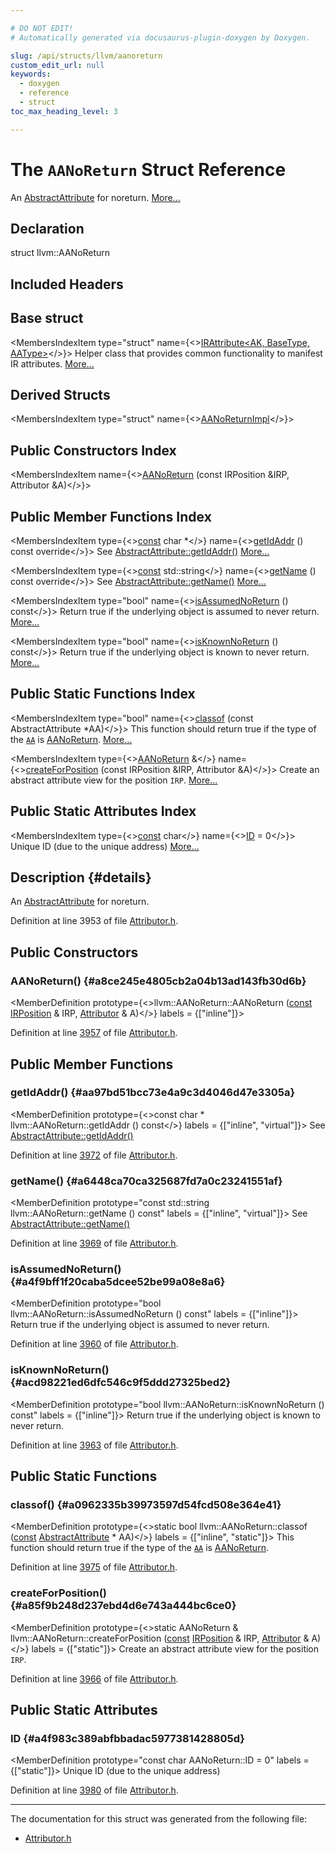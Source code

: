 ```yaml
---

# DO NOT EDIT!
# Automatically generated via docusaurus-plugin-doxygen by Doxygen.

slug: /api/structs/llvm/aanoreturn
custom_edit_url: null
keywords:
  - doxygen
  - reference
  - struct
toc_max_heading_level: 3

---
```





# The `AANoReturn` Struct Reference

<DoxygenPage pluginConfig={pluginConfig}>

An <a href="/docs/api/structs/llvm/abstractattribute">AbstractAttribute</a> for noreturn. <a href="#details">More...</a>

## Declaration

<CodeBlock>struct llvm::AANoReturn</CodeBlock>

## Included Headers

<IncludesList>
<IncludesListItem
  filePath="llvm/Transforms/IPO/Attributor.h"
  permalink="/docs/api/files/include/include/llvm/include/llvm/transforms/include/llvm/transforms/ipo/attributor-h"
  isLocal="true" />
</IncludesList>

## Base struct

<MembersIndex>

<MembersIndexItem
  type="struct"
  name={<><a href="/docs/api/structs/llvm/irattribute">IRAttribute&lt;AK, BaseType, AAType&gt;</a></>}>
Helper class that provides common functionality to manifest IR attributes. <a href="/docs/api/structs/llvm/irattribute/#details">More...</a>
</MembersIndexItem>

</MembersIndex>

## Derived Structs

<MembersIndex>

<MembersIndexItem
  type="struct"
  name={<><a href="/docs/api/structs/anonymous-namespace-attributorattributes-cpp-/aanoreturnimpl">AANoReturnImpl</a></>}>
</MembersIndexItem>

</MembersIndex>

## Public Constructors Index

<MembersIndex>

<MembersIndexItem
  name={<><a href="#a8ce245e4805cb2a04b13ad143fb30d6b">AANoReturn</a> (const IRPosition &amp;IRP, Attributor &amp;A)</>}>
</MembersIndexItem>

</MembersIndex>

## Public Member Functions Index

<MembersIndex>

<MembersIndexItem
  type={<><a href="/docs/api/files/lib/lib/target/lib/target/aarch64/aarch64promoteconstant-cpp/#a90f8350fecae261c25be85d38b451bff">const</a> char &#42;</>}
  name={<><a href="#aa97bd51bcc73e4a9c3d4046d47e3305a">getIdAddr</a> () const override</>}>
See <a href="/docs/api/structs/llvm/abstractattribute/#afb1ae982372c7bd88717c53d8f8e5470">AbstractAttribute::getIdAddr()</a> <a href="#aa97bd51bcc73e4a9c3d4046d47e3305a">More...</a>
</MembersIndexItem>

<MembersIndexItem
  type={<><a href="/docs/api/files/lib/lib/target/lib/target/aarch64/aarch64promoteconstant-cpp/#a90f8350fecae261c25be85d38b451bff">const</a> std::string</>}
  name={<><a href="#a6448ca70ca325687fd7a0c23241551af">getName</a> () const override</>}>
See <a href="/docs/api/structs/llvm/abstractattribute/#a7d84d85c6cb8cc16db41d83859096256">AbstractAttribute::getName()</a> <a href="#a6448ca70ca325687fd7a0c23241551af">More...</a>
</MembersIndexItem>

<MembersIndexItem
  type="bool"
  name={<><a href="#a4f9bff1f20caba5dcee52be99a08e8a6">isAssumedNoReturn</a> () const</>}>
Return true if the underlying object is assumed to never return. <a href="#a4f9bff1f20caba5dcee52be99a08e8a6">More...</a>
</MembersIndexItem>

<MembersIndexItem
  type="bool"
  name={<><a href="#acd98221ed6dfc546c9f5ddd27325bed2">isKnownNoReturn</a> () const</>}>
Return true if the underlying object is known to never return. <a href="#acd98221ed6dfc546c9f5ddd27325bed2">More...</a>
</MembersIndexItem>

</MembersIndex>

## Public Static Functions Index

<MembersIndex>

<MembersIndexItem
  type="bool"
  name={<><a href="#a0962335b39973597d54fcd508e364e41">classof</a> (const AbstractAttribute &#42;AA)</>}>
This function should return true if the type of the <code><a href="/docs/api/namespaces/llvm/aa">AA</a></code> is <a href="/docs/api/structs/llvm/aanoreturn">AANoReturn</a>. <a href="#a0962335b39973597d54fcd508e364e41">More...</a>
</MembersIndexItem>

<MembersIndexItem
  type={<><a href="/docs/api/structs/llvm/aanoreturn">AANoReturn</a> &amp;</>}
  name={<><a href="#a85f9b248d237ebd4d6e743a444bc6ce0">createForPosition</a> (const IRPosition &amp;IRP, Attributor &amp;A)</>}>
Create an abstract attribute view for the position <code>IRP</code>. <a href="#a85f9b248d237ebd4d6e743a444bc6ce0">More...</a>
</MembersIndexItem>

</MembersIndex>

## Public Static Attributes Index

<MembersIndex>

<MembersIndexItem
  type={<><a href="/docs/api/files/lib/lib/target/lib/target/aarch64/aarch64promoteconstant-cpp/#a90f8350fecae261c25be85d38b451bff">const</a> char</>}
  name={<><a href="#a4f983c389abfbbadac5977381428805d">ID</a> = 0</>}>
Unique ID (due to the unique address) <a href="#a4f983c389abfbbadac5977381428805d">More...</a>
</MembersIndexItem>

</MembersIndex>

## Description {#details}

An <a href="/docs/api/structs/llvm/abstractattribute">AbstractAttribute</a> for noreturn.

Definition at line 3953 of file <a href="/docs/api/files/include/include/llvm/include/llvm/transforms/include/llvm/transforms/ipo/attributor-h">Attributor.h</a>.

<SectionDefinition>

## Public Constructors

### AANoReturn() {#a8ce245e4805cb2a04b13ad143fb30d6b}

<MemberDefinition
  prototype={<>llvm::AANoReturn::AANoReturn (<a href="/docs/api/files/lib/lib/target/lib/target/aarch64/aarch64promoteconstant-cpp/#a90f8350fecae261c25be85d38b451bff">const</a> <a href="/docs/api/structs/llvm/irposition">IRPosition</a> &amp; IRP, <a href="/docs/api/structs/llvm/attributor">Attributor</a> &amp; A)</>}
  labels = {["inline"]}>

Definition at line <a href="/docs/api/files/include/include/llvm/include/llvm/transforms/include/llvm/transforms/ipo/attributor-h/#l03957">3957</a> of file <a href="/docs/api/files/include/include/llvm/include/llvm/transforms/include/llvm/transforms/ipo/attributor-h">Attributor.h</a>.
</MemberDefinition>

</SectionDefinition>

<SectionDefinition>

## Public Member Functions

### getIdAddr() {#aa97bd51bcc73e4a9c3d4046d47e3305a}

<MemberDefinition
  prototype={<>const char &#42; llvm::AANoReturn::getIdAddr () const</>}
  labels = {["inline", "virtual"]}>
See <a href="/docs/api/structs/llvm/abstractattribute/#afb1ae982372c7bd88717c53d8f8e5470">AbstractAttribute::getIdAddr()</a>

Definition at line <a href="/docs/api/files/include/include/llvm/include/llvm/transforms/include/llvm/transforms/ipo/attributor-h/#l03972">3972</a> of file <a href="/docs/api/files/include/include/llvm/include/llvm/transforms/include/llvm/transforms/ipo/attributor-h">Attributor.h</a>.
</MemberDefinition>

### getName() {#a6448ca70ca325687fd7a0c23241551af}

<MemberDefinition
  prototype="const std::string llvm::AANoReturn::getName () const"
  labels = {["inline", "virtual"]}>
See <a href="/docs/api/structs/llvm/abstractattribute/#a7d84d85c6cb8cc16db41d83859096256">AbstractAttribute::getName()</a>

Definition at line <a href="/docs/api/files/include/include/llvm/include/llvm/transforms/include/llvm/transforms/ipo/attributor-h/#l03969">3969</a> of file <a href="/docs/api/files/include/include/llvm/include/llvm/transforms/include/llvm/transforms/ipo/attributor-h">Attributor.h</a>.
</MemberDefinition>

### isAssumedNoReturn() {#a4f9bff1f20caba5dcee52be99a08e8a6}

<MemberDefinition
  prototype="bool llvm::AANoReturn::isAssumedNoReturn () const"
  labels = {["inline"]}>
Return true if the underlying object is assumed to never return.

Definition at line <a href="/docs/api/files/include/include/llvm/include/llvm/transforms/include/llvm/transforms/ipo/attributor-h/#l03960">3960</a> of file <a href="/docs/api/files/include/include/llvm/include/llvm/transforms/include/llvm/transforms/ipo/attributor-h">Attributor.h</a>.
</MemberDefinition>

### isKnownNoReturn() {#acd98221ed6dfc546c9f5ddd27325bed2}

<MemberDefinition
  prototype="bool llvm::AANoReturn::isKnownNoReturn () const"
  labels = {["inline"]}>
Return true if the underlying object is known to never return.

Definition at line <a href="/docs/api/files/include/include/llvm/include/llvm/transforms/include/llvm/transforms/ipo/attributor-h/#l03963">3963</a> of file <a href="/docs/api/files/include/include/llvm/include/llvm/transforms/include/llvm/transforms/ipo/attributor-h">Attributor.h</a>.
</MemberDefinition>

</SectionDefinition>

<SectionDefinition>

## Public Static Functions

### classof() {#a0962335b39973597d54fcd508e364e41}

<MemberDefinition
  prototype={<>static bool llvm::AANoReturn::classof (<a href="/docs/api/files/lib/lib/target/lib/target/aarch64/aarch64promoteconstant-cpp/#a90f8350fecae261c25be85d38b451bff">const</a> <a href="/docs/api/structs/llvm/abstractattribute">AbstractAttribute</a> &#42; AA)</>}
  labels = {["inline", "static"]}>
This function should return true if the type of the <code><a href="/docs/api/namespaces/llvm/aa">AA</a></code> is <a href="/docs/api/structs/llvm/aanoreturn">AANoReturn</a>.

Definition at line <a href="/docs/api/files/include/include/llvm/include/llvm/transforms/include/llvm/transforms/ipo/attributor-h/#l03975">3975</a> of file <a href="/docs/api/files/include/include/llvm/include/llvm/transforms/include/llvm/transforms/ipo/attributor-h">Attributor.h</a>.
</MemberDefinition>

### createForPosition() {#a85f9b248d237ebd4d6e743a444bc6ce0}

<MemberDefinition
  prototype={<>static AANoReturn &amp; llvm::AANoReturn::createForPosition (<a href="/docs/api/files/lib/lib/target/lib/target/aarch64/aarch64promoteconstant-cpp/#a90f8350fecae261c25be85d38b451bff">const</a> <a href="/docs/api/structs/llvm/irposition">IRPosition</a> &amp; IRP, <a href="/docs/api/structs/llvm/attributor">Attributor</a> &amp; A)</>}
  labels = {["static"]}>
Create an abstract attribute view for the position <code>IRP</code>.

Definition at line <a href="/docs/api/files/include/include/llvm/include/llvm/transforms/include/llvm/transforms/ipo/attributor-h/#l03966">3966</a> of file <a href="/docs/api/files/include/include/llvm/include/llvm/transforms/include/llvm/transforms/ipo/attributor-h">Attributor.h</a>.
</MemberDefinition>

</SectionDefinition>

<SectionDefinition>

## Public Static Attributes

### ID {#a4f983c389abfbbadac5977381428805d}

<MemberDefinition
  prototype="const char AANoReturn::ID = 0"
  labels = {["static"]}>
Unique ID (due to the unique address)

Definition at line <a href="/docs/api/files/include/include/llvm/include/llvm/transforms/include/llvm/transforms/ipo/attributor-h/#l03980">3980</a> of file <a href="/docs/api/files/include/include/llvm/include/llvm/transforms/include/llvm/transforms/ipo/attributor-h">Attributor.h</a>.
</MemberDefinition>

</SectionDefinition>

<hr/>

The documentation for this struct was generated from the following file:

<ul>
<li><a href="/docs/api/files/include/include/llvm/include/llvm/transforms/include/llvm/transforms/ipo/attributor-h">Attributor.h</a></li>
</ul>

</DoxygenPage>
